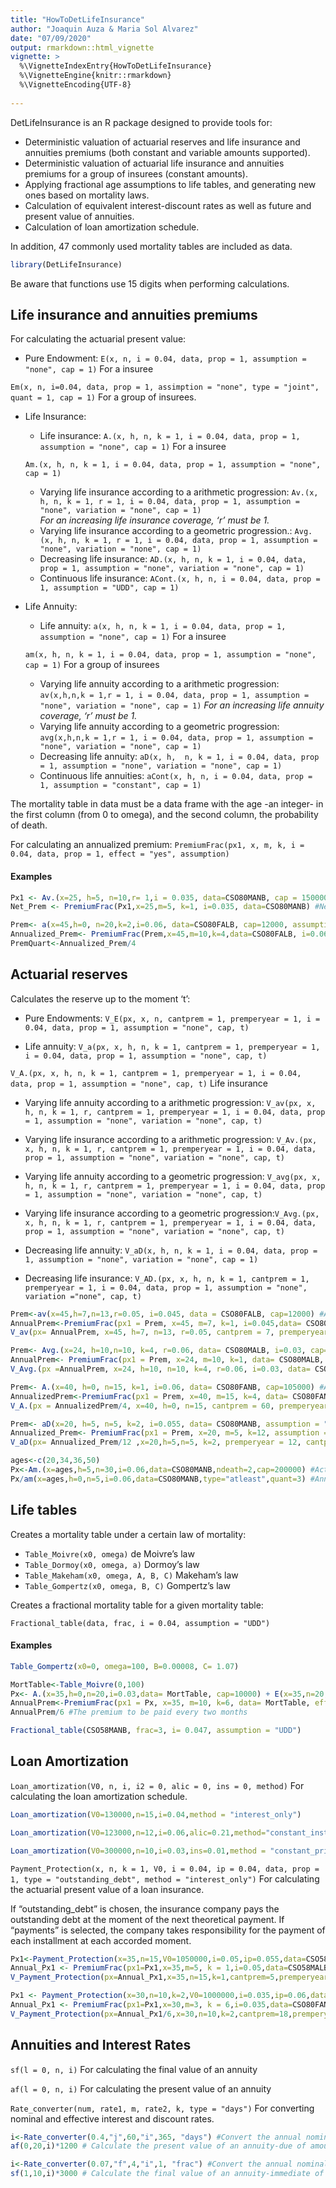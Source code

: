 ```yaml
---
title: "HowToDetLifeInsurance"
author: "Joaquin Auza & Maria Sol Alvarez"
date: "07/09/2020"
output: rmarkdown::html_vignette
vignette: >
  %\VignetteIndexEntry{HowToDetLifeInsurance}
  %\VignetteEngine{knitr::rmarkdown}
  %\VignetteEncoding{UTF-8}
  
---
```



DetLifeInsurance is an R package designed to provide tools for:

* Deterministic valuation of actuarial reserves and life insurance and annuities premiums (both constant and variable amounts supported).
* Deterministic valuation of actuarial life insurance and annuities premiums for a group of insurees (constant amounts).
* Applying fractional age assumptions to life tables, and generating new ones based on mortality laws.
* Calculation of equivalent interest-discount rates as well as future and present value of annuities.
* Calculation of loan amortization schedule.

In addition, 47 commonly used mortality tables are included as data.

```r
library(DetLifeInsurance)
```

Be aware that functions use 15 digits when performing calculations. 

## Life insurance and annuities premiums

For calculating the actuarial present value:

* Pure Endowment:
`E(x, n, i = 0.04, data, prop = 1, assumption = "none", cap = 1)` For a insuree

`Em(x, n, i=0.04, data, prop = 1, assimption = "none", type = "joint", quant = 1, cap = 1)` For a group of insurees.

* Life Insurance: 

  * Life insurance: `A.(x, h, n, k = 1, i = 0.04, data, prop = 1, assumption = "none", cap = 1)` For a insuree
  
  `Am.(x, h, n, k = 1, i = 0.04, data, prop = 1, assumption = "none", cap = 1)`
  * Varying life insurance according to a arithmetic progression: `Av.(x, h, n, k = 1, r = 1, i = 0.04, data, prop = 1, assumption = "none", variation = "none", cap = 1)`  
    _For an increasing life insurance coverage, 'r' must be 1._
  *  Varying life insurance according to a geometric progression.: `Avg.(x, h, n, k = 1, r = 1, i = 0.04, data, prop = 1, assumption = "none", variation = "none", cap = 1)` 
  * Decreasing life insurance: `AD.(x, h, n, k = 1, i = 0.04, data, prop = 1, assumption = "none", variation = "none", cap = 1)` 
  * Continuous life insurance: `ACont.(x, h, n, i = 0.04, data, prop = 1, assumption = "UDD", cap = 1)` 
  
  
  
* Life Annuity:

  * Life annuity: `a(x, h, n, k = 1, i = 0.04, data, prop = 1, assumption = "none", cap = 1)`  For a insuree
  
  `am(x, h, n, k = 1, i = 0.04, data, prop = 1, assumption = "none", cap = 1)`  For a group of insurees
  * Varying life annuity according to a arithmetic progression: `av(x,h,n,k = 1,r = 1, i = 0.04, data, prop = 1, assumption = "none", variation = "none", cap = 1)`
  _For an increasing life annuity coverage, 'r' must be 1._
  *  Varying life annuity according to a geometric progression: `avg(x,h,n,k = 1,r = 1, i = 0.04, data, prop = 1, assumption = "none", variation = "none", cap = 1)` 
  *  Decreasing life annuity: `aD(x, h,  n, k = 1, i = 0.04, data, prop = 1, assumption = "none", variation = "none", cap = 1)`
  * Continuous life annuities: `aCont(x, h, n, i = 0.04, data, prop = 1, assumption = "constant", cap = 1)` 

The mortality table in data must be a data frame with the age -an integer- in the first column (from 0 to omega), and the second column, the probability of death. 

For calculating an annualized premium:
 `PremiumFrac(px1, x, m, k, i = 0.04, data, prop = 1, effect = "yes", assumption)`
 
 
 
#### Examples
```r
Px1 <- Av.(x=25, h=5, n=10,r= 1,i = 0.035, data=CSO80MANB, cap = 150000) #Actuarial Present Value of the increasing life insurance.
Net_Prem <- PremiumFrac(Px1,x=25,m=5, k=1, i=0.035, data=CSO80MANB) #Net premium to be paid at the begining of each year of the defferal term.
```

```r
Prem<- a(x=45,h=0, n=20,k=2,i=0.06, data=CSO80FALB, cap=12000, assumption = "constant") #Actuarial Present Value of the life annuity, paid twice a year.
Annualized_Prem<- PremiumFrac(Prem,x=45,m=10,k=4,data=CSO80FALB, i=0.06, assumption = "constant") #Annualized  value of the premium to be paid four times a year for 10 years.
PremQuart<-Annualized_Prem/4

```



## Actuarial reserves

Calculates the reserve up to the moment 't':

- Pure Endowments: ` V_E(px, x, n, cantprem = 1, premperyear = 1, i = 0.04, data, prop = 1, assumption = "none", cap, t) ` 

- Life annuity: ` V_a(px, x, h, n, k = 1, cantprem = 1, premperyear = 1, i = 0.04, data, prop = 1, assumption = "none", cap, t) `  

` V_A.(px, x, h, n, k = 1, cantprem = 1, premperyear = 1, i = 0.04, data, prop = 1, assumption = "none", cap, t) ` Life insurance

- Varying life annuity according to a arithmetic progression: ` V_av(px, x, h, n, k = 1, r, cantprem = 1, premperyear = 1, i = 0.04, data, prop = 1, assumption = "none", variation = "none", cap, t) ` 

-  Varying life insurance according to a arithmetic progression: ` V_Av.(px, x, h, n, k = 1, r, cantprem = 1, premperyear = 1, i = 0.04, data, prop = 1, assumption = "none", variation = "none", cap, t) `

- Varying life annuity according to a geometric progression: ` V_avg(px, x, h, n, k = 1, r, cantprem = 1, premperyear = 1, i = 0.04, data, prop = 1, assumption = "none", variation = "none", cap, t) ` 

- Varying life insurance according to a geometric progression:` V_Avg.(px, x, h, n, k = 1, r, cantprem = 1, premperyear = 1, i = 0.04, data, prop = 1, assumption = "none", variation = "none", cap, t) ` 

- Decreasing life annuity: ` V_aD(x, h, n, k = 1, i = 0.04, data, prop = 1, assumption = "none", variation = "none", cap = 1) ` 

- Decreasing life insurance: ` V_AD.(px, x, h, n, k = 1, cantprem = 1, premperyear = 1, i = 0.04, data, prop = 1, assumption = "none", variation ="none", cap, t) ` 

```r
Prem<-av(x=45,h=7,n=13,r=0.05, i=0.045, data = CSO80FALB, cap=12000) #Actuarial present value of a varying life annuity that follows an arithmetic progression
AnnualPrem<-PremiumFrac(px1 = Prem, x=45, m=7, k=1, i=0.045,data= CSO80FALB) #Annual premium to be paid at the beginning of each year of the deferral term. 
V_av(px= AnnualPrem, x=45, h=7, n=13, r=0.05, cantprem = 7, premperyear = 1, i=0.045, data= CSO80FALB, cap=12000, t=20) #Reserve of the coverage up to the year 20
```

```r
Prem<- Avg.(x=24, h=10,n=10, k=4, r=0.06, data= CSO80MALB, i=0.03, cap= 100000, assumption = "UDD", variation = "inter") #Actuarial present value of a varying life insurance according to a geometric progression
AnnualPrem<- PremiumFrac(px1 = Prem, x=24, m=10, k=1, data= CSO80MALB, i=0.03) #Annual premium to be paid at the beginning of each year of the deferral term 
V_Avg.(px =AnnualPrem, x=24, h=10, n=10, k=4, r=0.06, i=0.03, data= CSO80MALB, cantprem = 10, premperyear = 1, assumption = "UDD", variation = "inter", cap=100000, t=240) #Reserve of the coverage up to the month 240

```

```r
Prem<- A.(x=40, h=0, n=15, k=1, i=0.06, data= CSO80FANB, cap=105000) #Actuarial present value of the life insurance
AnnualizedPrem<-PremiumFrac(px1 = Prem, x=40, m=15, k=4, data= CSO80FANB, i=0.06, assumption = "UDD") #Annualized value of the premium to be paid four time a year. 
V_A.(px = AnnualizedPrem/4, x=40, h=0, n=15, cantprem = 60, premperyear = 4, data=CSO80FANB, i=0.06, assumption = "UDD", t= 180, cap=105000)  #Reserve of the coverage up to the month 180
```

```r
Prem<- aD(x=20, h=5, n=5, k=2, i=0.055, data= CSO80MANB, assumption = "constant", variation = "intra", cap=12000) #Actuarial present value of a decreasing life annuity
Annualized_Prem<- PremiumFrac(px1 = Prem, x=20, m=5, k=12, assumption = "constant", data=CSO80MANB, i=0.055) #Annualized value of the premium to be paid monthly
V_aD(px= Annualized_Prem/12 ,x=20,h=5,n=5, k=2, premperyear = 12, cantprem = 60, i=0.055, data= CSO80MANB, assumption = "constant", variation = "intra", cap=12000, t=120) #Reserve up to the month 120
```

```r
ages<-c(20,34,36,50)
Px<-Am.(x=ages,h=5,n=30,i=0.06,data=CSO80MANB,ndeath=2,cap=200000) #Actuarial present value of a life insurnace for a group to be paid when the second death occur.
Px/am(x=ages,h=0,n=5,i=0.06,data=CSO80MANB,type="atleast",quant=3) #Annual premium to be paid when at least 3 of the group are still alive
```



## Life tables

Creates a mortality table under a certain law of mortality: 

- `Table_Moivre(x0, omega)` de Moivre's law
- `Table_Dormoy(x0, omega, a)` Dormoy's law 
- `Table_Makeham(x0, omega, A, B, C)` Makeham's law
- `Table_Gompertz(x0, omega, B, C)` Gompertz's law

Creates a fractional mortality table for a given mortality table:

`Fractional_table(data, frac, i = 0.04, assumption = "UDD")`

#### Examples
```r
Table_Gompertz(x0=0, omega=100, B=0.00008, C= 1.07)

```

```r
MortTable<-Table_Moivre(0,100)
Px<- A.(x=35,h=0,n=20,i=0.03,data= MortTable, cap=10000) + E(x=35,n=20, i=0.03, data=MortTable, cap=10000) #A Dotal (endowment) coverage
AnnualPrem<-PremiumFrac(px1 = Px, x=35, m=10, k=6, data= MortTable, effect = "yes", assumption = "UDD") #The annualized value of the premium
AnnualPrem/6 #The premium to be paid every two months
```


```r
Fractional_table(CSO58MANB, frac=3, i= 0.047, assumption = "UDD")

```


## Loan Amortization


`Loan_amortization(V0, n, i, i2 = 0, alic = 0, ins = 0, method)` For calculating the loan amortization schedule.


```r
Loan_amortization(V0=130000,n=15,i=0.04,method = "interest_only")

```

```r
Loan_amortization(V0=123000,n=12,i=0.06,alic=0.21,method="constant_installment")
```
```r
Loan_amortization(V0=300000,n=10,i=0.03,ins=0.01,method = "constant_principal")

```



` Payment_Protection(x, n, k = 1, V0, i = 0.04, ip = 0.04, data, prop = 1, type = "outstanding_debt", method = "interest_only")` For calculating the actuarial present value of a loan insurance.



If "outstanding_debt" is chosen, the insurance company pays the outstanding debt at the moment of the next theoretical payment. If "payments" is selected, the company takes responsibility for the payment
of each installment at each accorded moment. 


```r
Px1<-Payment_Protection(x=35,n=15,V0=1050000,i=0.05,ip=0.055,data=CSO58MALB,type="outstanding_debt",method="constant_principal") #Actuarial present value of the coverage
Annual_Px1 <- PremiumFrac(px1=Px1,x=35,m=5, k = 1,i=0.05,data=CSO58MALB) #Annual Premium to be paid
V_Payment_Protection(px=Annual_Px1,x=35,n=15,k=1,cantprem=5,premperyear=1,i=0.05,ip=0.055,data =CSO58MALB, type="outstanding_debt",method="constant_principal",V0=1050000,t=15) #Reserve uo to the year 15


```

```r
Px1 <- Payment_Protection(x=30,n=10,k=2,V0=1000000,i=0.035,ip=0.06,data=CSO80FANB,type="payments",method="constant_instalment") #Actuarial present value of the coverage
Annual_Px1 <- PremiumFrac(px1=Px1,x=30,m=3, k = 6,i=0.035,data=CSO80FANB, assumption = "UDD") #Annualized value of the premium to be paid every two months
V_Payment_Protection(px=Annual_Px1/6,x=30,n=10,k=2,cantprem=18,premperyear=6,i=0.035,ip=0.06,data =CSO80FANB, type="payments",method="constant_instalment",V0=1000000,t=120) #Reserve up to the month 120

```


## Annuities and Interest Rates

 `sf(l = 0, n, i) ` For calculating the final value of an annuity
 
 `af(l = 0, n, i) ` For calculating the present value of an annuity
 
 `Rate_converter(num, rate1, m, rate2, k, type = "days") `  For converting nominal and effective interest and discount rates.

```r
i<-Rate_converter(0.4,"j",60,"i",365, "days") #Convert the annual nominal rate of 2 periods to a effective annual interest rate
af(0,20,i)*1200 # Calculate the present value of an annuity-due of amount $1200 paid annually for 20 years at the rate of interest of i.
```
```r
i<-Rate_converter(0.07,"f",4,"i",1, "frac") #Convert the annual nominal discount rate of 4 periods to a effective annual  interest rate
sf(1,10,i)*3000 # Calculate the final value of an annuity-immediate of amount $3000 paid annually for 20 years at the rate of interest of i.
```

